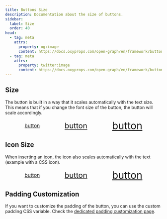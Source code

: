 ```yaml
---
title: Buttons Size
description: Documentation about the size of buttons.
sidebar:
  label: Size
  order: 40
head:
  - tag: meta
    attrs:
      property: og:image
      content: https://docs.oxyprops.com/open-graph/en/framework/buttons/size.png
  - tag: meta
    attrs:
      property: twitter:image
      content: https://docs.oxyprops.com/open-graph/en/framework/buttons/size.png
---
```

## Size
The button is built in a way that it scales automatically with the text size. This means that if you change the font size of the button, the button will scale accordingly.

<div style="display: flex; flex-wrap: wrap; column-gap:5rem;row-gap:1rem; width:100%; justify-content: center; align-items: center;">
  <a href="#button-size" class="o-btn" style="font-size: 1rem;">
    <span>button</span>
  </a>
  <a href="#button-size" class="o-btn" style="font-size: 1.5rem;">
    <span>button</span>
  </a>
  <a href="#button-size" class="o-btn" style="font-size: 2rem;">
    <span>button</span>
  </a>
</div>

## Icon Size
When inserting an icon, the icon also scales automatically with the text (example with a CSS icon).

<div style="display: flex; flex-wrap: wrap; column-gap:5rem;row-gap:1rem; width:100%; justify-content: center; align-items: center;">
  <a href="#button-size" class="o-btn" style="font-size: 1rem;">
    <span
      data-icon
      style="--o_data-icon: url('https://api.iconify.design/material-symbols/privacy-tip.svg') no-repeat center center / contain;"
    ></span>
    <span>button</span>
  </a>
  <a href="#button-size" class="o-btn" style="font-size: 1.5rem;">
    <span
      data-icon
      style="--o_data-icon: url('https://api.iconify.design/material-symbols/privacy-tip.svg') no-repeat center center / contain;"
    ></span>
    <span>button</span>
  </a>
  <a href="#button-size" class="o-btn" style="font-size: 2rem;">
    <span
      data-icon
      style="--o_data-icon: url('https://api.iconify.design/material-symbols/privacy-tip.svg') no-repeat center center / contain;"
    ></span>
    <span>button</span>
  </a>
</div>

## Padding Customization

If you want to customize the padding of the button, you can use the custom padding CSS variable. Check the [dedicated padding customization page](/framework/buttons/custom-padding).
